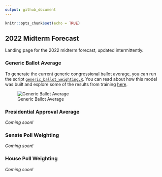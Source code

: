 ```yaml
---
output: github_document
---
```


```r
knitr::opts_chunk$set(echo = TRUE)
```

## 2022 Midterm Forecast

Landing page for the 2022 midterm forecast, updated intermittently. 

### Generic Ballot Average

To generate the current generic congressional ballot average, you can run the script [`generic_ballot_weighting.R`](https://github.com/markjrieke/2022-midterm-forecasts/blob/main/scripts/generic_ballot_weighting.R). You can read about how this model was built and explore some of the results from training [here](https://www.thedatadiary.net/blog/2021-12-14-do-voters-want-democrats-or-republicans-in-congress/).

![Generic Ballot Average](plots/generic_ballot/generic_ballot_current.png)

### Presidential Approval Average

*Coming soon!*

### Senate Poll Weighting

*Coming soon!*

### House Poll Weighting

*Coming soon!*


